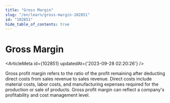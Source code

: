 ```yaml
---
title: "Gross Margin"
slug: "/en/learn/gross-margin-102851"
id: "102851"
hide_table_of_contents: true
---
```



# Gross Margin

<ArticleMeta id={102851} updatedAt={'2023-09-28 02:20:26'} />
<div className='border-solid border-b border-t-0 my-4 border-[var(--ifm-color-gray-300)]' />

Gross profit margin refers to the ratio of the profit remaining after deducting direct costs from sales revenue to sales revenue. Direct costs include material costs, labor costs, and manufacturing expenses required for the production or sale of products. Gross profit margin can reflect a company's profitability and cost management level.
